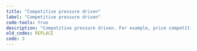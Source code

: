 ```yaml
---
title: "Competitive pressure driven"
label: "Competitive pressure driven"
code-tools: true
description: "Competitive pressure driven. For example, price competition, competition in performance, threat posed by rival innovations, shrinking market share or demand, rationalization of production             methods, enabling lower prices"
old_codes: REPLACE
code: 3
---
```

